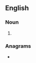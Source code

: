 ==English==

===Noun===
{{head|en|noun form}}

# {{plural of|lection|lang=en}}

===Anagrams===
* {{anagrams|en|a=ceilnost|telsonic}}